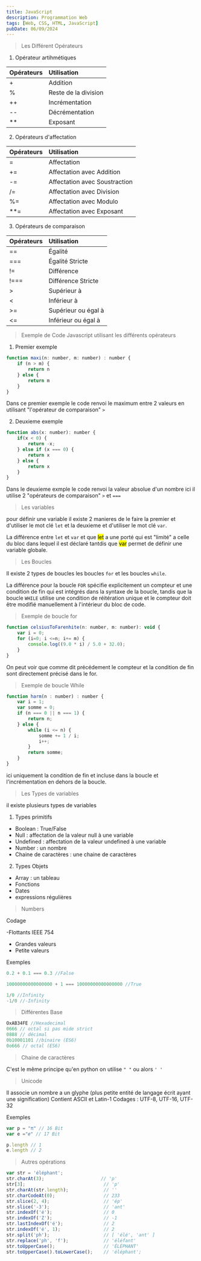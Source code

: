 ```yaml
---
title: JavaScript
description: Programmation Web
tags: [Web, CSS, HTML, JavaScript]
pubDate: 06/09/2024
---
```


> Les Différent Opérateurs

1. Opérateur artihmétiques

| Opérateurs | Utilisation          |
| :--------- | :------------------- |
| +          | Addition             |
| %          | Reste de la division |
| ++         | Incrémentation       |
| --         | Décrémentation       |
| \*\*       | Exposant             |

2. Opérateurs d'affectation

| Opérateurs | Utilisation                   |
| :--------- | :---------------------------- |
| =          | Affectation                   |
| +=         | Affectation avec Addition     |
| -=         | Affectation avec Soustraction |
| /=         | Affectation avec Division     |
| %=         | Affectation avec Modulo       |
| \*\*=      | Affectation avec Exposant     |

3. Opérateurs de comparaison

| Opérateurs | Utilisation          |
| :--------- | :------------------- |
| ==         | Égalité              |
| ===        | Égalité Stricte      |
| !=         | Différence           |
| !===       | Différence Stricte   |
| >          | Supérieur à          |
| \<         | Inférieur à          |
| >=         | Supérieur ou égal à |
| \<=        | Inférieur ou égal à |

> Exemple de Code Javascript utilisant les différents opérateurs

1. Premier exemple

```javascript
function maxi(n: number, m: number) : number {
    if (n > m) {
        return n
    } else {
        return m
    }
}
```

Dans ce premier exemple le code renvoi le maximum entre 2 valeurs en utilisant
"l'opérateur de comparaison" <code>></code>

2. Deuxieme exemple

```javascript
function abs(x: number): number {
    if(x < 0) {
        return -x;
    } else if (x === 0) {
        return x
    } else {
        return x
    }
}
```

Dans le deuxieme exmple le code renvoi la valeur absolue d'un nombre ici il
utilise 2 "opérateurs de comparaison" <code>></code> et <code>===</code>

> Les variables

pour définir une variable il existe 2 manieres de le faire la premier et
d'utiliser le mot clé <code>let</code> et la deuxieme et d'utiliser le mot clé
<code>var</code>.

La différence entre <code>let</code> et <code>var</code> et que <mark>let</mark>
a une porté qui est "limité" a celle du bloc dans lequel il est
déclaré tantdis que <mark>var</mark> permet de définir une variable globale.

> Les Boucles

Il existe 2 types de boucles les boucles <code>for</code> et les boucles
<code>while</code>.

La différence pour la boucle <code>FOR</code> spécifie explicitement un
compteur et une condition de fin qui est intégrés dans la syntaxe de la boucle,
tandis que la boucle <code>WHILE</code> utilise une condition de réitération
unique et le compteur doit être modifié manuellement à l'intérieur du bloc de
code.

> Exemple de boucle for

```javascript
function celsiusToFarenhite(n: number, m: number): void {
    var i = 0;
    for (i=0; i <=n; i+= m) {
        console.log((9.0 * i) / 5.0 + 32.0);
    }
}
```

On peut voir que comme dit précédement le compteur et la condition de fin sont
directement précisé dans le for.

> Exemple de boucle While

```javascript
function harm(n : number) : number {
    var i = 1;
    var somme = 0;
    if (n === 0 || n === 1) {
        return n;
    } else {
        while (i <= n) {
            somme += 1 / i;
            i++;
        }
        return somme;
    }
}
```

ici uniquement la condition de fin et incluse dans la boucle et
l'incrémentation en dehors de la boucle.

> Les Types de variables

il existe plusieurs types de variables

1. Types primitifs

- Boolean : True/False
- Null : affectation de la valeur null à une variable
- Undefined : affectation de la valeur undefined à une variable
- Number : un nombre
- Chaine de caractères : une chaine de caractères


2. Types Objets

- Array : un tableau
- Fonctions
- Dates
- expressions régulières

> Numbers 

Codage

-Flottants IEEE 754
- Grandes valeurs
- Petite valeurs

Exemples

```js
0.2 + 0.1 === 0.3 //False

10000000000000000 + 1 === 10000000000000000 //True

1/0 //Infinity
-1/0 //-Infinity
```

> Différentes Base

```js
OxAB34FE //Hexadecimal
0666 // octal si pas mide strict
0888 // décimal
0b10001101 //binaire (ES6)
0o666 // octal (ES6)
```

> Chaine de caractères

C'est le même principe qu'en python on utilise <code>" "</code> ou alors <code>' '</code>

> Unicode

Il associe un nombre a un glyphe (plus petite entité de langage écrit ayant une signification)
Contient ASCII et Latin-1
Codages : UTF-8, UTF-16, UTF-32

Exemples
```js
var p = "π" // 16 Bit
var e ="𝑒" // 17 Bit

p.length // 1
e.length // 2
```

> Autres opérations

```js
var str = 'éléphant';
str.charAt(3);                     // 'p'
str[3];                             // 'p'
str.charAt(str.length);             // ''
str.charCodeAt(0);                  // 233
str.slice(2, 4);                    // 'ép'
str.slice('-3');                    // 'ant'
str.indexOf('é');                   // 0
str.indexOf('Z');                   // -1
str.lastIndexOf('é');               // 2
str.indexOf('é', 1);                // 2
str.split('ph');                    // [ 'élé', 'ant' ]
str.replace('ph', 'f');             // 'éléfant'
str.toUpperCase();                  // 'ÉLÉPHANT'
str.toUpperCase().toLowerCase();    // 'éléphant';
```
